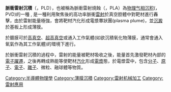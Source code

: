 '''脈衝雷射沉積'''（{{lang-en|Pulsed Laser Deposition}}，PLD），也被稱為脈衝雷射燒蝕（{{lang-en|pulsed laser ablation}}，PLA）為[[物理气相沉积|物理气相沉积]]({{lang-en|Physical Vapor Deposition}}，PVD)的一種 , 是一種利用聚焦後的高功率脈衝[[雷射|雷射]]於真空腔體中對靶材進行轟擊，由於雷射能量極強，會將靶材汽化形成電漿蕈狀團(plasma plume)，並[[沉澱|沉澱]]於基板上形成薄膜。

於鍍膜可於[[高真空|高真空]]、[[超高真空|超高真空]]或通入工作氣體(如欲沉積氧化物薄膜，通常會通入氧氣作為其工作氣體)的環境下進行。

於脈衝雷射沉積的過程中，雷射的能量被靶材吸收之後，能量首先激發靶材內部的[[電子|電子]][[躍遷|躍遷]]，之後再轉成熱能等使靶材[[汽化|汽化]]形成[[電漿|電漿]]態，於電漿雲中，包含[[分子|分子]]、[[原子|原子]]、[[電子|電子]]、[[離子|離子]]、微粒、融球體等物質。

{{tech-stub}}

[[Category:半導體物理學|Category:半導體物理學]]
[[Category:薄膜沉積|Category:薄膜沉積]]
[[Category:雷射机械加工|Category:雷射机械加工]]
[[Category:雷射應用|Category:雷射應用]]